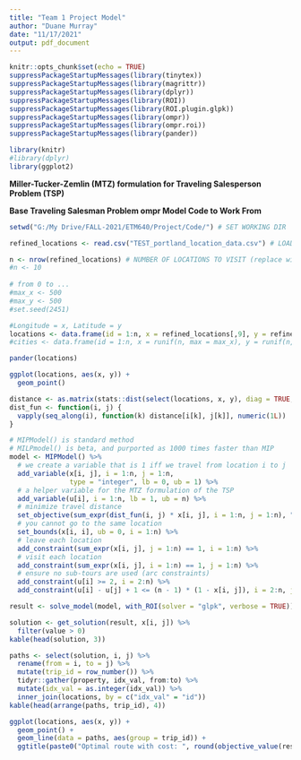```yaml
---
title: "Team 1 Project Model"
author: "Duane Murray"
date: "11/17/2021"
output: pdf_document
---
```


```r
knitr::opts_chunk$set(echo = TRUE)
suppressPackageStartupMessages(library(tinytex))
suppressPackageStartupMessages(library(magrittr))
suppressPackageStartupMessages(library(dplyr))
suppressPackageStartupMessages(library(ROI))
suppressPackageStartupMessages(library(ROI.plugin.glpk))
suppressPackageStartupMessages(library(ompr))
suppressPackageStartupMessages(library(ompr.roi))
suppressPackageStartupMessages(library(pander))

library(knitr)
#library(dplyr)
library(ggplot2)
```


**Miller-Tucker-Zemlin (MTZ) formulation for Traveling Salesperson Problem (TSP)**

\begin{align}
\text{min} \quad & \sum_{i = 1}^{n} \sum_{j = 1, j \neq i}^{n} c_{ij} x_{ij}, \\
\text{subject to} \\
& \sum_{i=1, i \neq j}^{n} x_{ij} = 1, \quad j=1,2,…,n,\\
& \sum_{j=1, j \neq i}^{n} x_{ij} = 1, \quad i=1,2,…,n,\\
& u_i - u_j + n x_{ij} \leq n-1, \quad 2 \leq i \neq j \leq n, \\
& x_{ij} \in \{0,1\} \quad i, j =1,2,…,n, \quad i \neq j, \\
& u_i \in \mathbb{R}^+ \quad i=1,2,…,n.
\end{align}

**Base Traveling Salesman Problem ompr Model Code to Work From**
```r

setwd("G:/My Drive/FALL-2021/ETM640/Project/Code/") # SET WORKING DIR

refined_locations <- read.csv("TEST_portland_location_data.csv") # LOAD DATA FROM FILE

n <- nrow(refined_locations) # NUMBER OF LOCATIONS TO VISIT (replace with number of data matrix rows)
#n <- 10
  
# from 0 to ...
#max_x <- 500
#max_y <- 500
#set.seed(2451)

#Longitude = x, Latitude = y
locations <- data.frame(id = 1:n, x = refined_locations[,9], y = refined_locations[,8])
#cities <- data.frame(id = 1:n, x = runif(n, max = max_x), y = runif(n, max = max_y))

pander(locations)

ggplot(locations, aes(x, y)) + 
  geom_point()

distance <- as.matrix(stats::dist(select(locations, x, y), diag = TRUE, upper = TRUE))
dist_fun <- function(i, j) {
  vapply(seq_along(i), function(k) distance[i[k], j[k]], numeric(1L))
}

# MIPModel() is standard method
# MILPmodel() is beta, and purported as 1000 times faster than MIP
model <- MIPModel() %>%
  # we create a variable that is 1 iff we travel from location i to j
  add_variable(x[i, j], i = 1:n, j = 1:n, 
               type = "integer", lb = 0, ub = 1) %>%
  # a helper variable for the MTZ formulation of the TSP
  add_variable(u[i], i = 1:n, lb = 1, ub = n) %>% 
  # minimize travel distance
  set_objective(sum_expr(dist_fun(i, j) * x[i, j], i = 1:n, j = 1:n), "min") %>%
  # you cannot go to the same location
  set_bounds(x[i, i], ub = 0, i = 1:n) %>%
  # leave each location
  add_constraint(sum_expr(x[i, j], j = 1:n) == 1, i = 1:n) %>%
  # visit each location
  add_constraint(sum_expr(x[i, j], i = 1:n) == 1, j = 1:n) %>%
  # ensure no sub-tours are used (arc constraints)
  add_constraint(u[i] >= 2, i = 2:n) %>% 
  add_constraint(u[i] - u[j] + 1 <= (n - 1) * (1 - x[i, j]), i = 2:n, j = 2:n)

result <- solve_model(model, with_ROI(solver = "glpk", verbose = TRUE))

solution <- get_solution(result, x[i, j]) %>% 
  filter(value > 0) 
kable(head(solution, 3))

paths <- select(solution, i, j) %>% 
  rename(from = i, to = j) %>% 
  mutate(trip_id = row_number()) %>% 
  tidyr::gather(property, idx_val, from:to) %>% 
  mutate(idx_val = as.integer(idx_val)) %>% 
  inner_join(locations, by = c("idx_val" = "id"))
kable(head(arrange(paths, trip_id), 4))

ggplot(locations, aes(x, y)) + 
  geom_point() + 
  geom_line(data = paths, aes(group = trip_id)) + 
  ggtitle(paste0("Optimal route with cost: ", round(objective_value(result), 2)))
```
